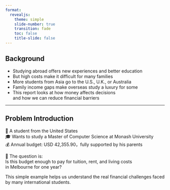 ```yaml
---
format:
  revealjs:
    theme: simple
    slide-number: true
    transition: fade
    toc: false
    title-slide: false   
---
```


## Background

- Studying abroad offers new experiences and better education  
- But high costs make it difficult for many families  
- More students from Asia go to the U.S., U.K., or Australia  
- Family income gaps make overseas study a luxury for some  
- This report looks at how money affects decisions  
  and how we can reduce financial barriers

---

## Problem Introduction

👤 A student from the United States  
🎓 Wants to study a Master of Computer Science at Monash University  
💰 Annual budget: USD 42,355.90，fully supported by his parents

📌 The question is:  
Is this budget enough to pay for tuition, rent, and living costs  
in Melbourne for one year?

This simple example helps us understand the real financial challenges faced by many international students.

